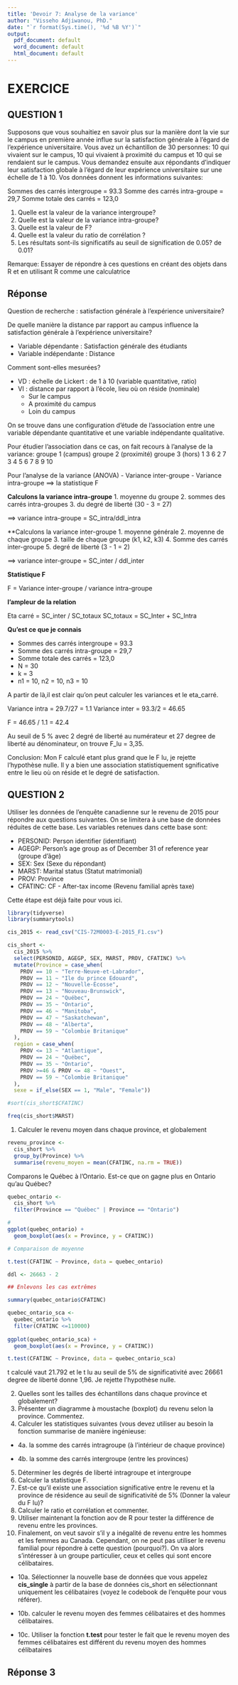 ```yaml
---
title: 'Devoir 7: Analyse de la variance'
author: "Visseho Adjiwanou, PhD."
date: "`r format(Sys.time(), '%d %B %Y')`"
output:
  pdf_document: default
  word_document: default
  html_document: default
---
```


# EXERCICE


## QUESTION 1   


Supposons que vous souhaitiez en savoir plus sur la manière dont la vie sur le campus en première année influe sur la satisfaction générale à l'égard de l'expérience universitaire. Vous avez un échantillon de 30 personnes: 10 qui vivaient sur le campus, 10 qui vivaient à proximité du campus et 10 qui se rendaient sur le campus. Vous demandez ensuite aux répondants d'indiquer leur satisfaction globale à l'égard de leur expérience universitaire sur une échelle de 1 à 10. Vos données donnent les informations suivantes:

Sommes des carrés intergroupe = 93.3
Somme des carrés intra-groupe = 29,7
Somme totale des carrés = 123,0

1. Quelle est la valeur de la variance intergroupe?
2. Quelle est la valeur de la variance intra-groupe?
3. Quelle est la valeur de F?
4. Quelle est la valeur du ratio de corrélation ?
5. Les résultats sont-ils significatifs au seuil de signification de 0.05? de 0.01?

Remarque: Essayer de répondre à ces questions en créant des objets dans R et en utilisant R comme une calculatrice


## Réponse 

Question de recherche : satisfaction générale  à l'expérience universitaire?

De quelle manière la distance par rapport au campus influence la satisfaction générale à l'expérience universitaire?

- Variable dépendante : Satisfaction générale des étudiants
- Variable indépendante : Distance

Comment sont-elles mesurées?

- VD : échelle de Lickert : de 1 à 10 (variable quantitative, ratio)
- VI : distance par rapport à l'école, lieu où on réside (nominale)
  - Sur le campus
  - A proximité du campus
  - Loin du campus
  
On se trouve dans une configuration d'étude de l'association entre une variable dépendante quantitative et une variable indépendante qualitative.

Pour étudier l'association dans ce cas, on fait recours à l'analyse de la variance:
        groupe 1 (campus)    groupe 2 (proximité)   groupe 3 (hors)
1          3                   6
2          7
3
4
5
6
7
8
9
10

Pour l'analyse de la variance (ANOVA)
- Variance inter-groupe
- Variance intra-groupe
==> la statistique F


**Calculons la variance intra-groupe**
1. moyenne du groupe 
2. sommes des carrés intra-groupes
3. du degré de liberté (30 - 3 = 27)

==> variance intra-groupe = SC_intra/ddl_intra

**Calculons la variance inter-groupe
1. moyenne générale
2. moyenne de chaque groupe
3. taille de chaque groupe (k1, k2, k3)
4. Somme des carrés inter-groupe 
5. degré de liberté (3 - 1 = 2)

==> variance inter-groupe = SC_inter / ddl_inter

**Statistique F**

F = Variance inter-groupe / variance intra-groupe

**l'ampleur de la relation**

Eta carré = SC_inter / SC_totaux
SC_totaux = SC_Inter + SC_Intra

**Qu'est ce que je connais**

- Sommes des carrés intergroupe = 93.3
- Somme des carrés intra-groupe = 29,7
- Somme totale des carrés = 123,0
- N = 30
- k = 3
- n1 = 10, n2 = 10, n3 = 10

A partir de là,il est clair qu'on peut calculer les variances et le eta_carré.

Variance intra = 29.7/27 = 1.1
Variance inter = 93.3/2 = 46.65

F = 46.65 / 1.1 = 42.4

Au seuil de 5 % avec 2 degré de liberté au numérateur et 27 degree de liberté au dénominateur, on trouve F_lu = 3,35.

Conclusion: Mon F calculé etant plus grand que le F lu, je rejette l'hypothèse nulle. Il y a bien une association statistiquement sgnificative entre le lieu où on réside et le degré de satisfaction.


## QUESTION 2

Utiliser les données de l'enquête canadienne sur le revenu de 2015 pour répondre aux questions suivantes. On se limitera à une base de données réduites de cette base. Les variables retenues dans cette base sont:

- PERSONID: Person identifier (identifiant)
- AGEGP: Person's age group as of December 31 of reference year (groupe d'âge)
- SEX: Sex (Sexe du répondant)
- MARST: Marital status (Statut matrimonial)
- PROV: Province
- CFATINC: CF - After-tax income (Revenu familial après taxe)

Cette étape est déjà faite pour vous ici. 

```r
library(tidyverse)
library(summarytools)

cis_2015 <- read_csv("CIS-72M0003-E-2015_F1.csv")

cis_short <-
  cis_2015 %>% 
  select(PERSONID, AGEGP, SEX, MARST, PROV, CFATINC) %>% 
  mutate(Province = case_when(
    PROV == 10 ~ "Terre-Neuve-et-Labrador",
    PROV == 11 ~ "Ile du prince Edouard",
    PROV == 12 ~ "Nouvelle-Écosse",
    PROV == 13 ~ "Nouveau-Brunswick",
    PROV == 24 ~ "Québec",
    PROV == 35 ~ "Ontario",
    PROV == 46 ~ "Manitoba",
    PROV == 47 ~ "Saskatchewan",
    PROV == 48 ~ "Alberta",
    PROV == 59 ~ "Colombie Britanique"
  ),
  region = case_when(
    PROV <= 13 ~ "Atlantique",
    PROV == 24 ~ "Québec",
    PROV == 35 ~ "Ontario",
    PROV >=46 & PROV <= 48 ~ "Ouest",
    PROV == 59 ~ "Colombie Britanique"
  ),
  sexe = if_else(SEX == 1, "Male", "Female"))

#sort(cis_short$CFATINC)

freq(cis_short$MARST)

```

1. Calculer le revenu moyen dans chaque province, et globalement

```r

revenu_province <-
  cis_short %>% 
  group_by(Province) %>% 
  summarise(revenu_moyen = mean(CFATINC, na.rm = TRUE))

```

Comparons le Québec à l'Ontario. Est-ce que on gagne plus en Ontario qu'au Québec?

```r
quebec_ontario <-
  cis_short %>% 
  filter(Province == "Québec" | Province == "Ontario")

# 
ggplot(quebec_ontario) +
  geom_boxplot(aes(x = Province, y = CFATINC))

# Comparaison de moyenne

t.test(CFATINC ~ Province, data = quebec_ontario)

ddl <- 26663 - 2

## Enlevons les cas extrêmes

summary(quebec_ontario$CFATINC)

quebec_ontario_sca <- 
  quebec_ontario %>% 
  filter(CFATINC <=110000)
  
ggplot(quebec_ontario_sca) +
  geom_boxplot(aes(x = Province, y = CFATINC))

t.test(CFATINC ~ Province, data = quebec_ontario_sca)

```
t calculé vaut 21.792 et le t lu au seuil de 5% de significativité avec 26661 degree de liberté donne 1,96. Je rejette l'hypothèse nulle.

2. Quelles sont les tailles des échantillons dans chaque province et globalement?
3. Présenter un diagramme à moustache (boxplot) du revenu selon la province. Commentez.
4. Calculer les statistiques suivantes (vous devez utiliser au besoin la fonction summarise de manière ingénieuse:

- 4a. la somme des carrés intragroupe (à l'intérieur de chaque province)

- 4b. la somme des carrés intergroupe (entre les provinces)

5. Déterminer les degrés de liberté intragroupe et intergroupe
6. Calculer la statistique F.
7. Est-ce qu'il existe une association significative entre le revenu et la province de résidence au seuil de significativité de 5% (Donner la valeur du F lu)?
8. Calculer le ratio et corrélation et commenter.
9. Utiliser maintenant la fonction aov de R pour tester la différence de revenu entre les provinces.
10. Finalement, on veut savoir s'il y a inégalité de revenu entre les hommes et les femmes au Canada. Cependant, on ne peut pas utiliser le revenu familial pour répondre à cette question (pourquoi?). On va alors s'intéresser à un groupe particulier, ceux et celles qui sont encore célibataires. 

- 10a. Sélectionner la nouvelle base de données que vous appelez **cis_single** à partir de la base de données cis_short en sélectionnant uniquement les célibataires (voyez le codebook de l'enquête pour vous référer).

- 10b. calculer le revenu moyen des femmes célibataires et des hommes célibataires.

- 10c. Utiliser la fonction **t.test** pour tester le fait que le revenu moyen des femmes célibataires est différent du revenu moyen des hommes célibataires

## Réponse 3

```r

```

